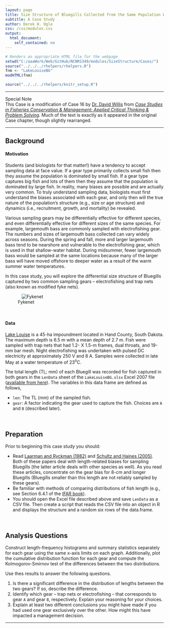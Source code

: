 ```yaml
---
layout: page
title: Size Structure of Bluegills Collected from the Same Population With Different Gears
subtitle: A Case Study
author: Derek H. Ogle
css: /css/modules.css
output:
  html_document:
    self_contained: no
---
```


```r
# Renders an appropriate HTML file for the webpage
setwd("C:/aaaWork/Web/GitHub/NCNRS349/modules/SizeStructure/Cases/")
source("../../../rhelpers/rhelpers.R")
fnm <- "LakeLouiseBG"
modHTML(fnm)
```

```r
source("../../../rhelpers/knitr_setup.R")
```

----

<div class="panel panel-primary">
  <div class="panel-heading">Special Note</div>
  <div class="panel-body">This Case is a modification of Case 16 by <a href="http://www.sdstate.edu/nrm/people/willis.cfm">Dr. David Willis</a> from <a href="https://fisheries.org/shop/55062p"><i>Case Studies in Fisheries Conservation & Management: Applied Critical Thinking & Problem Solving</i></a>.  Much of the text is exactly as it appeared in the original Case chapter, though slightly rearranged.</div>
</div>

----

## Background

#### Motivation

Students (and biologists for that matter!) have a tendency to accept sampling data at face value.  If a gear type primarily collects small fish then they assume the population is dominated by small fish.  If a gear type captures big fish and lots of them then they assume that the population is dominated by large fish.  In reality, many biases are possible and are actually very common.  To truly understand sampling data, biologists must first understand the biases associated with each gear, and only then will the true nature of the population's structure (e.g., size or age structure) and dynamics (i.e., recruitment, growth, and mortality) be revealed.

Various sampling gears may be differentially effective for different species, and even differentially effective for different sizes of the same species.  For example, largemouth bass are commonly sampled with electrofishing gear.  The numbers and sizes of largemouth bass collected can vary widely across seasons.  During the spring and fall, more and larger largemouth bass tend to be nearshore and vulnerable to the electrofishing gear, which is used in that shallow-water habitat.  During midsummer, fewer largemouth bass would be sampled at the same locations because many of the larger bass will have moved offshore to deeper water as a result of the warm summer water temperatures.

In this case study, you will explore the differential size structure of Bluegills captured by two common sampling gears -- electrofishing and trap nets (also known as modified fyke nets).

![Fykenet](FykeNet.jpg)

\ 

#### Data

[Lake Louise](http://gfp.sd.gov/state-parks/directory/lake-louise/) is a 45-ha impoundment located in Hand County, South Dakota.  The maximum depth is 6.5 m with a mean depth of 2.7 m.  Fish were sampled with trap nets that had 1.2- X 1.5-m frames, dual throats, and 19-mm bar mesh.  Night electrofishing was undertaken with pulsed DC electricity at approximately 250 V and 8 A.  Samples were collected in late May at a water temperature of 23$^{o}$C.

The total length (TL; mm) of each Bluegill was recorded for fish captured in both gears in the `LenData` sheet of the `LakeLouiseBG.xlsx` Excel 2007 file ([available from here](LakeLouisBG.xlsx)).    The variables in this data frame are defined as follows,

* `len`: The TL (mm) of the sampled fish.
* `gear`: A factor indicating the gear used to capture the fish.  Choices are `A` and `B` (described later).

\ 

## Preparation

Prior to beginning this case study you should:

* Read [Laarman and Ryckman (1982)](Laarman_Ryckman_1982.pdf) and [Schultz and Haines (2005)](Schultz_Haines_2005.pdf).  Both of these papers deal with length-related biases for sampling Bluegills (the latter article deals with other species as well).  As you read these articles, concentrate on the gear bias for 8-cm and longer Bluegills (Bluegills smaller than this length are not reliably sampled by these gears).
* Be familiar with methods of comparing distributions of fish length (e.g., see Section 6.4.1 of the [IFAR book](http://derekogle.com/IFAR/)).
* You should open the Excel file described above and save `LenData` as a CSV file.  Then create a script that reads the CSV file into an object in R and displays the structure and a random six rows of the data.frame.

\ 

## Analysis Questions

Construct length-frequency histograms and summary statistics separately for each gear using the same x-axis limits on each graph.  Additionally, plot the cumulative distribution function for each gear and compute the Kolmogorov-Smirnov test of the differences between the two distributions.

Use thes results to answer the following questions.

1. Is there a significant difference in the distribution of lengths between the two gears?  If so, describe the difference.
1. Identify which gear -- trap nets or electrofishing -- that corresponds to gear `A` and gear `B`, respectively.  Explain your reasoning for your choices.
1. Explain at least two different conclusions you might have made if you had used one gear exclusively over the other.  How might this have impacted a management decision.

----

<style>
img[alt="Fykenet"], img[alt="Measuring"] { 
  max-width: 400px; 
  display: block;
  margin: 0 auto;
}
</style>
